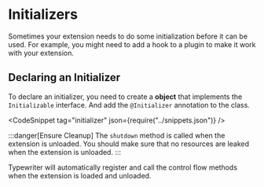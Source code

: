 
# Initializers

Sometimes your extension needs to do some initialization before it can be used.
For example, you might need to add a hook to a plugin to make it work with your extension.

## Declaring an Initializer
To declare an initializer, you need to create a **object** that implements the `Initializable` interface.
And add the `@Initializer` annotation to the class.

<CodeSnippet tag="initializer" json={require("../snippets.json")} />

:::danger[Ensure Cleanup]
The `shutdown` method is called when the extension is unloaded.
You should make sure that no resources are leaked when the extension is unloaded.
:::

Typewriter will automatically register and call the control flow methods when the extension is loaded and unloaded.
